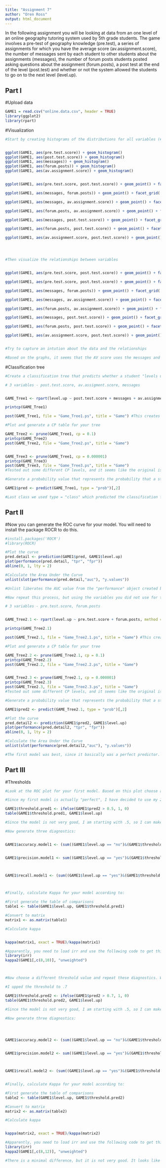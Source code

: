 ```yaml
---
title: "Assignment 7"
author: "Oren Ross"
output: html_document
---
```


In the following assignment you will be looking at data from an one level of an online geography tutoring system used by 5th grade students. The game involves a pre-test of geography knowledge (pre.test), a series of assignments for which you have the average score (av.assignment.score),  the number of messages sent by each student to other students about the assignments (messages), the number of forum posts students posted asking questions about the assignment (forum.posts), a post test at the end of the level (post.test) and whether or not the system allowed the students to go on to the next level (level.up).  

## Part I

#Upload data
```r

GAME1 = read.csv("online.data.csv", header = TRUE)
library(ggplot2)
library(rpart)
```

#Visualization 
```r
#Start by creating histograms of the distributions for all variables (#HINT: look up "facet" in the ggplot documentation)


ggplot(GAME1, aes(pre.test.score)) + geom_histogram()
ggplot(GAME1, aes(post.test.score)) + geom_histogram()
ggplot(GAME1, aes(messages)) + geom_histogram()
ggplot(GAME1, aes(forum.posts)) + geom_histogram()
ggplot(GAME1, aes(av.assignment.score)) + geom_histogram()


ggplot(GAME1, aes(pre.test.score, post.test.score)) + geom_point() + facet_grid(. ~ level.up)

ggplot(GAME1, aes(messages, forum.posts)) + geom_point() + facet_grid(. ~ level.up)

ggplot(GAME1, aes(messages, av.assignment.score)) + geom_point() + facet_grid(. ~ level.up)

ggplot(GAME1, aes(forum.posts, av.assignment.score)) + geom_point() + facet_grid(. ~ level.up)

ggplot(GAME1, aes(messages, post.test.score)) + geom_point() + facet_grid(. ~ level.up)

ggplot(GAME1, aes(forum.posts, post.test.score)) + geom_point() + facet_grid(. ~ level.up)

ggplot(GAME1, aes(av.assignment.score, post.test.score)) + geom_point() + facet_grid(. ~ level.up)




#Then visualize the relationships between variables


ggplot(GAME1, aes(pre.test.score, post.test.score)) + geom_point() + facet_grid(level.up ~ .)

ggplot(GAME1, aes(pre.test.score, post.test.score)) + geom_point() + facet_grid(. ~ level.up)

ggplot(GAME1, aes(messages, forum.posts)) + geom_point() + facet_grid(. ~ level.up)

ggplot(GAME1, aes(messages, av.assignment.score)) + geom_point() + facet_grid(. ~ level.up)

ggplot(GAME1, aes(forum.posts, av.assignment.score)) + geom_point() + facet_grid(. ~ level.up)

ggplot(GAME1, aes(messages, post.test.score)) + geom_point() + facet_grid(. ~ level.up)

ggplot(GAME1, aes(forum.posts, post.test.score)) + geom_point() + facet_grid(. ~ level.up)

ggplot(GAME1, aes(av.assignment.score, post.test.score)) + geom_point() + facet_grid(. ~ level.up)


#Try to capture an intution about the data and the relationships

#Based on the graphs, it seems that the AV score uses the messages and forum posts, which is positively correlated with post test score, even though the pre test scores are higher for those that leveled up.


```
#Classification tree
```r
#Create a classification tree that predicts whether a student "levels up" in the online course using three variables of your choice (As we did last time, set all controls to their minimums)

# 3 variables - post.test.score, av.assigment.score, messages


GAME_Tree1 <- rpart(level.up ~ post.test.score + messages + av.assignment.score, method = "class", data=GAME1)

printcp(GAME_Tree1)

post(GAME_Tree1, file = "Game_Tree1.ps", title = "Game") #This creates a pdf image of the tree

#Plot and generate a CP table for your tree 

GAME_Tree2 <- prune(GAME_Tree1, cp = 0.1)
printcp(GAME_Tree2)
post(GAME_Tree2, file = "Game_Tree2.ps", title = "Game")


GAME_Tree3 <- prune(GAME_Tree1, cp = 0.000001)
printcp(GAME_Tree3)
post(GAME_Tree3, file = "Game_Tree3.ps", title = "Game")
#Tested out some different CP levels, and it seems like the original is best. No need to prune.

#Generate a probability value that represents the probability that a student levels up based your classification tree 

GAME1$pred <- predict(GAME_Tree1, type = "prob")[,2]

#Last class we used type = "class" which predicted the classification for us, this time we are using type = "prob" to see the probability that our classififcation is based on.

```

## Part II
#Now you can generate the ROC curve for your model. You will need to install the package ROCR to do this.

```r

#install.packages('ROCR')
#library(ROCR)

#Plot the curve
pred.detail <- prediction(GAME1$pred, GAME1$level.up) 
plot(performance(pred.detail, "tpr", "fpr"))
abline(0, 1, lty = 2)

#Calculate the Area Under the Curve
unlist(slot(performance(pred.detail,"auc"), "y.values"))

#Unlist liberates the AUC value from the "performance" object created by ROCR


```


```r

#Now repeat this process, but using the variables you did not use for the previous model and compare the plots & results of your two models. Which one do you think was the better model? Why?

# 3 variables - pre.test.score, forum.posts


GAME_Tree2.1 <- rpart(level.up ~ pre.test.score + forum.posts, method = "class", data=GAME1)

printcp(GAME_Tree2.1)

post(GAME_Tree2.1, file = "Game_Tree2.1.ps", title = "Game") #This creates a pdf image of the tree

#Plot and generate a CP table for your tree 

GAME_Tree2.2 <- prune(GAME_Tree2.1, cp = 0.1)
printcp(GAME_Tree2.2)
post(GAME_Tree2.2, file = "Game_Tree2.2.ps", title = "Game")


GAME_Tree2.3 <- prune(GAME_Tree2.1, cp = 0.000001)
printcp(GAME_Tree2.3)
post(GAME_Tree2.3, file = "Game_Tree2.3.ps", title = "Game")
#Tested out some different CP levels, and it seems like the original is best. No need to prune.

#Generate a probability value that represents the probability that a student levels up based your classification tree 

GAME1$pred2 <- predict(GAME_Tree2.1, type = "prob")[,2]

#Plot the curve
pred.detail2 <- prediction(GAME1$pred2, GAME1$level.up) 
plot(performance(pred.detail2, "tpr", "fpr"))
abline(0, 1, lty = 2)

#Calculate the Area Under the Curve
unlist(slot(performance(pred.detail2,"auc"), "y.values"))

#The first model was best, since it basically was a perfect predictor. The second model had the cross validate error rate of .5875 which is not very good. It also has an AUC of .818. This means the first model does a much better job prediciting than the second. In the end, only two variables are really needed for good predictions, av.assignment.score and post.scores.

```
## Part III
#Thresholds
```r
#Look at the ROC plot for your first model. Based on this plot choose a probability threshold that balances capturing the most correct predictions against false positives. Then generate a new variable in your data set that classifies each student according to your chosen threshold.

#Since my first model is actually "perfect", I have decided to use my 2nd model. This should make for a more interesting test

GAME1$threshold.pred1 <- ifelse(GAME1$pred2 > 0.5, 1, 0)
table(GAME1$threshold.pred1, GAME1$level.up)

#Since the model is not very good, I am starting with .5, so I can make the next model a little better.

#Now generate three diagnostics:


GAME1$accuracy.model1 <- (sum((GAME1$level.up == "no")&(GAME1$threshold.pred1 == "0")) + sum((GAME1$level.up == "yes")&(GAME1$threshold.pred1 == 1))) / nrow(GAME1)


GAME1$precision.model1 <- sum((GAME1$level.up == "yes")&(GAME1$threshold.pred1 == 1)) / (sum((GAME1$level.up == "yes")&(GAME1$threshold.pred1 == 0)) + sum((GAME1$level.up == "yes")&(GAME1$threshold.pred1 == 1)))



GAME1$recall.model1 <- (sum((GAME1$level.up == "yes")&(GAME1$threshold.pred1 == 1)) / (sum((GAME1$level.up == "yes")&(GAME1$threshold.pred1 == 1)) + sum((GAME1$level.up == "no")&(GAME1$threshold.pred1 == 1))))



#Finally, calculate Kappa for your model according to:

#First generate the table of comparisons
table1 <- table(GAME1$level.up, GAME1$threshold.pred1)

#Convert to matrix
matrix1 <- as.matrix(table1)

#Calculate kappa


kappa(matrix1, exact = TRUE)/kappa(matrix1)

#Apparently, you need to load irr and use the following code to get this to work.
library(irr)
kappa2(GAME1[,c(8,10)], "unweighted")



#Now choose a different threshold value and repeat these diagnostics. What conclusions can you draw about your two thresholds?

#I upped the threshold to .7

GAME1$threshold.pred2 <- ifelse(GAME1$pred2 > 0.7, 1, 0)
table(GAME1$threshold.pred2, GAME1$level.up)

#Since the model is not very good, I am starting with .5, so I can make the next model a little better.

#Now generate three diagnostics:




GAME1$accuracy.model2 <- (sum((GAME1$level.up == "no")&(GAME1$threshold.pred2 == "0")) + sum((GAME1$level.up == "yes")&(GAME1$threshold.pred2 == 1))) / nrow(GAME1)


GAME1$precision.model2 <- sum((GAME1$level.up == "yes")&(GAME1$threshold.pred2 == 1)) / (sum((GAME1$level.up == "yes")&(GAME1$threshold.pred2 == 0)) + sum((GAME1$level.up == "yes")&(GAME1$threshold.pred2 == 1)))



GAME1$recall.model2 <- (sum((GAME1$level.up == "yes")&(GAME1$threshold.pred2 == 1)) / (sum((GAME1$level.up == "yes")&(GAME1$threshold.pred2 == 1)) + sum((GAME1$level.up == "no")&(GAME1$threshold.pred2 == 1))))


#Finally, calculate Kappa for your model according to:

#First generate the table of comparisons
table2 <- table(GAME1$level.up, GAME1$threshold.pred2)

#Convert to matrix
matrix2 <- as.matrix(table2)

#Calculate kappa


kappa(matrix2, exact = TRUE)/kappa(matrix2)

#Apparently, you need to load irr and use the following code to get this to work.
library(irr)
kappa2(GAME1[,c(8,12)], "unweighted")

#There is a minimal difference, but it is not very good. It looks like my second model is very bad compared to my perfect 1

```


